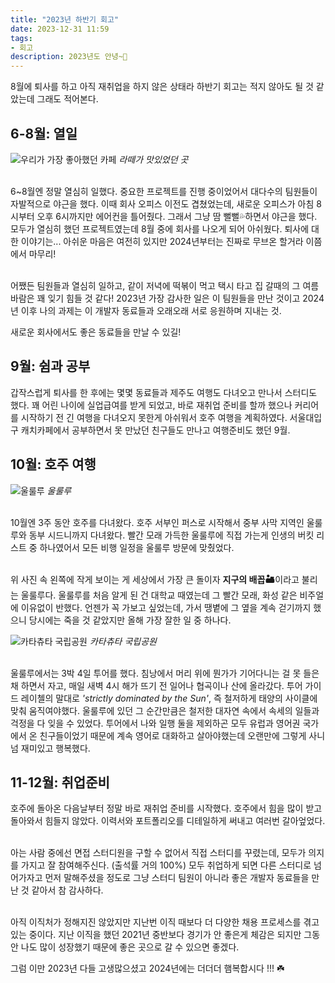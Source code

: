 ```yaml
---
title: "2023년 하반기 회고"
date: 2023-12-31 11:59
tags:
- 회고
description: 2023년도 안녕~👋
---
```


8월에 퇴사를 하고 아직 재취업을 하지 않은 상태라 하반기 회고는 적지 않아도 될 것 같았는데 그래도 적어본다.

## 6-8월: 열일

![우리가 가장 좋아했던 카페](/images/blog/23/coffeeWith.webp)
_라떼가 맛있었던 곳_

\
6~8월엔 정말 열심히 일했다. 중요한 프로젝트를 진행 중이었어서 대다수의 팀원들이 자발적으로 야근을 했다.
이때 회사 오피스 이전도 겹쳤었는데, 새로운 오피스가 아침 8시부터 오후 6시까지만 에어컨을 틀어줬다.
그래서 그냥 땀 뻘뻘💦하면서 야근을 했다. 모두가 열심히 했던 프로젝트였는데 8월 중에 회사를 나오게 되어 아쉬웠다.
퇴사에 대한 이야기는... 아쉬운 마음은 여전히 있지만 2024년부터는 진짜로 무브온 할거라
이쯤에서 마무리!

\
어쨌든 팀원들과 열심히 일하고, 같이 저녁에 떡볶이 먹고 택시 타고 집 갈때의 그 여름 바람은
꽤 잊기 힘들 것 같다! 2023년 가장 감사한 일은 이 팀원들을 만난 것이고 2024년 이후 나의 과제는
이 개발자 동료들과 오래오래 서로 응원하며 지내는 것.

새로운 회사에서도 좋은 동료들을 만날 수 있길!

## 9월: 쉼과 공부

갑작스럽게 퇴사를 한 후에는 몇몇 동료들과 제주도 여행도 다녀오고 만나서 스터디도 했다.
꽤 어린 나이에 실업급여를 받게 되었고, 바로 재취업 준비를 할까 했으나 커리어를 시작하기 전 긴 여행을 다녀오지 못한게
아쉬워서 호주 여행을 계획하였다.
서울대입구 캐치카페에서 공부하면서 못 만났던 친구들도 만나고 여행준비도 했던 9월.

## 10월: 호주 여행

![울룰루](/images/blog/23/ausNight.webp)
_울룰루_

\
10월엔 3주 동안 호주를 다녀왔다. 호주 서부인 퍼스로 시작해서 중부 사막 지역인 울룰루와 동부 시드니까지 다녀왔다.
빨간 모래 가득한 울룰루에 직접 가는게 인생의 버킷 리스트 중 하나였어서 모든 비행 일정을 울룰루 방문에 맞췄었다.

\
위 사진 속 왼쪽에 작게 보이는 게 세상에서 가장 큰 돌이자 **지구의 배꼽🏜️**이라고 불리는 울룰루다.
울룰루를 처음 알게 된 건 대학교 때였는데 그 빨간 모래, 화성 같은 비주얼에 이유없이 반했다.
언젠가 꼭 가보고 싶었는데, 가서 땡볕에 그 옆을 계속 걷기까지 했으니
당시에는 죽을 것 같았지만 올해 가장 잘한 일 중 하나다.

![카타츄타 국립공원](/images/blog/23/kataTjuta.webp)
_카타츄타 국립공원_

\
울룰루에서는 3박 4일 투어를 했다.
침낭에서 머리 위에 뭔가가 기어다니는 걸 못 들은채 하면서 자고, 매일 새벽 4시 해가 뜨기 전 일어나 협곡이나 산에 올라갔다.
투어 가이드 레이첼의 말대로 _'strictly dominated by the Sun'_, 즉 철저하게 태양의 사이클에 맞춰 움직여야했다.
울룰루에 있던 그 순간만큼은 철저한 대자연 속에서 속세의 일들과 걱정을 다 잊을 수 있었다.
투어에서 나와 일행 둘을 제외하곤 모두 유럽과 영어권 국가에서 온 친구들이었기 때문에 계속 영어로 대화하고
살아야했는데 오랜만에 그렇게 사니 넘 재미있고 행복했다.

## 11-12월: 취업준비

호주에 돌아온 다음날부터 정말 바로 재취업 준비를 시작했다.
호주에서 힘을 많이 받고 돌아와서 힘들지 않았다.
이력서와 포트폴리오를 디테일하게 써내고 여러번 갈아엎었다.

\
아는 사람 중에선 면접 스터디원을 구할 수 없어서 직접 스터디를 꾸렸는데,
모두가 의지를 가지고 잘 참여해주신다. (출석률 거의 100%)
모두 취업하게 되면 다른 스터디로 넘어가자고 먼저 말해주셨을 정도로 그냥 스터디 팀원이 아니라
좋은 개발자 동료들을 만난 것 같아서 참 감사하다.

\
아직 이직처가 정해지진 않았지만
지난번 이직 때보다 더 다양한 채용 프로세스를 겪고 있는 중이다.
지난 이직을 했던 2021년 중반보다 경기가 안 좋은게 체감은 되지만 그동안 나도 많이 성장했기 때문에
좋은 곳으로 갈 수 있으면 좋겠다.

그럼 이만 2023년 다들 고생많으셨고 2024년에는 더더더 햄복합시다 !!!
☘️